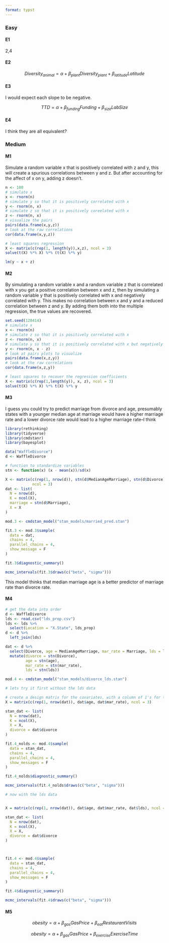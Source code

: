 ```yaml
---
format: typst
---
```


### Easy

#### E1

2,4

#### E2

$$
Diversity_{animal} = \alpha + \beta_{plant}Diversity_{plant} + \beta_{latitude}Latitude
$$

#### E3

I would expect each slope to be negative.

$$
TTD = \alpha + \beta_{funding}Funding + \beta_{size}LabSize
$$

#### E4

I think they are all equivalent?

### Medium

#### M1

Simulate a random variable x that is positively correlated with z and y, this will create a spurious correlations between y and z. But after accounting for the affect of x on y, adding z doesn't.

```r
n <- 100
# simulate x
x <- rnorm(n)
# simulate y so that it is positively correlated with x
y <- rnorm(n, x)
# simulate z so that it is positively coreelated with x
z <- rnorm(n, x)
# visualize the pairs
pairs(data.frame(x,y,z))
# look at the raw correlations
cor(data.frame(x,y,z))

# least squares regression
X <- matrix(c(rep(1, length(y)),x,z), ncol = 3)
solve(t(X) %*% X) %*% (t(X) %*% y)

lm(y ~ x + z)
```

#### M2

By simulating a random variable x and a random variable z that is correlated with x you get a positive correlation between x and z, then by simulating a random variable y that is positively correlated with x and negatively correlated with y. This makes no correlation between x and y and a reduced correlation between z and y. By adding them both into the multiple regression, the true values are recovered.

```r
set.seed(120414)
# simulate x
x <- rnorm(n)
# simulate z so that it is positively correlated with x
z <- rnorm(n, x)
# simulate y so that it is positively correlated with x but negatively correlated wity z
y <- rnorm(n, x - z)
# look at pairs plots to visualize
pairs(data.frame(x,z,y))
# look at the raw correlations
cor(data.frame(x,z,y))

# least squares to recover the regression coefficients
X <- matrix(c(rep(1,length(y)), x, z), ncol = 3)
solve(t(X) %*% X) %*% t(X) %*% y
```
#### M3

I guess you could try to predict marriage from divorce and age, presumably states with
a younger median age at marriage would have a higher marriage rate and a lower divorce
rate would lead to a higher marriage rate--I think

```r
library(rethinking)
library(tidyverse)
library(cmdstanr)
library(bayesplot)

data("WaffleDivorce")
d <- WaffleDivorce

# function to standardize variables
stn <- function(x) (x - mean(x))/sd(x)

X <- matrix(c(rep(1, nrow(d)), stn(d$MedianAgeMarriage), stn(d$Divorce)),
            ncol = 3)
dat <- list(
  N = nrow(d),
  K = ncol(X),
  marriage = stn(d$Marriage),
  X = X
)

mod.3 <- cmdstan_model("stan_models/married_pred.stan")

fit.3 <- mod.3$sample(
  data = dat,
  chains = 4, 
  parallel_chains = 4,
  show_message = F
)

fit.3$diagnostic_summary()

mcmc_intervals(fit.3$draws(c("beta", "sigma")))
```

This model thinks that median marriage age is a better predictor of marriage rate than divorce rate. 

#### M4

```r

# get the data into order
d <- WaffleDivorce
lds <- read.csv("lds_prop.csv")
lds <- lds %>% 
  select(Location = "X.State", lds_prop)
d <- d %>% 
  left_join(lds)

dat <- d %>% 
  select(Divorce, age = MedianAgeMarriage, mar_rate = Marriage, lds = lds_prop) %>% 
  mutate(divorce = stn(Divorce),
         age = stn(age),
         mar_rate = stn(mar_rate),
         lds = stn(lds))

mod.4 <- cmdstan_model("stan_models/divorce_lds.stan")

# lets try it first without the lds data

# create a design matrix for the covariates, with a column of 1's for the intercept
X = matrix(c(rep(1, nrow(dat)), dat$age, dat$mar_rate), ncol = 3)

stan_dat <- list(
  N = nrow(dat),
  K = ncol(X),
  X = X,
  divorce = dat$divorce
)

fit.4_nolds <- mod.4$sample(
  data = stan_dat,
  chains = 4,
  parallel_chains = 4,
  show_messages = F
)

fit.4_nolds$diagnostic_summary()

mcmc_intervals(fit.4_nolds$draws(c("beta", "sigma")))

# now with the lds data


X = matrix(c(rep(1, nrow(dat)), dat$age, dat$mar_rate, dat$lds), ncol = 4)

stan_dat <- list(
  N = nrow(dat),
  K = ncol(X),
  X = X,
  divorce = dat$divorce
)



fit.4 <- mod.4$sample(
  data = stan_dat,
  chains = 4,
  parallel_chains = 4,
  show_messages = F
)

fit.4$diagnostic_summary()

mcmc_intervals(fit.4$draws(c("beta", "sigma")))
```

#### M5

$$
obesity = \alpha + \beta_{gas}GasPrice + \beta_{eat}RestaurantVisits
$$

$$
obesity = \alpha + \beta_{gas}GasPrice + \beta_{exercise}ExerciseTime
$$